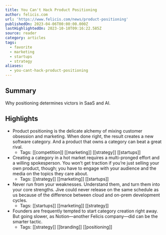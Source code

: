 ```yaml
---
title: You Can't Hack Product Positioning
author: felicis.com
url: 'https://www.felicis.com/news/product-positioning'
publishedOn: 2023-04-06T00:00:00.000Z
lastHighlightedOn: 2023-10-10T09:16:22.585Z
source: reader
category: articles
tags:
  - favorite
  - marketing
  - startups
  - strategy
aliases:
  - you-cant-hack-product-positioning
---
```

## Summary

Why positioning determines victors in SaaS and AI.

## Highlights
- Product positioning is the delicate alchemy of mixing customer obsession and marketing. When done right, the result creates a new software category. And a product that owns a category can beat a great rival.
    - Tags: [[competition]] [[marketing]] [[strategy]] [[startups]] 
- Creating a category in a hot market requires a multi-pronged effort and a willing spokesperson. You won’t get traction if you’re just selling your own product, though; you have to engage with your audience and the media on the topics they care about.
    - Tags: [[strategy]] [[marketing]] [[startups]] 
- Never run from your weaknesses. Understand them, and turn them into your core strengths. Jive could never release on the same schedule as us because of the difference between cloud and on-prem development cycles.
    - Tags: [[startups]] [[marketing]] [[strategy]] 
- Founders are frequently tempted to start category creation right away. But going slower, as Notion—another Felicis company—did can be the smarter tactic.
    - Tags: [[strategy]] [[branding]] [[positioning]]
